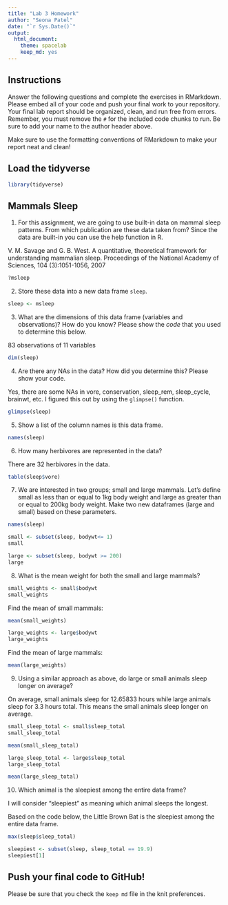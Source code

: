 ```yaml
---
title: "Lab 3 Homework"
author: "Seona Patel"
date: "`r Sys.Date()`"
output:
  html_document: 
    theme: spacelab
    keep_md: yes
---
```


## Instructions
Answer the following questions and complete the exercises in RMarkdown. Please embed all of your code and push your final work to your repository. Your final lab report should be organized, clean, and run free from errors. Remember, you must remove the `#` for the included code chunks to run. Be sure to add your name to the author header above.  

Make sure to use the formatting conventions of RMarkdown to make your report neat and clean!  

## Load the tidyverse
```r
library(tidyverse)
```

## Mammals Sleep
1. For this assignment, we are going to use built-in data on mammal sleep patterns. From which publication are these data taken from? Since the data are built-in you can use the help function in R.

V. M. Savage and G. B. West. A quantitative, theoretical framework for understanding mammalian sleep. Proceedings of the National Academy of Sciences, 104 (3):1051-1056, 2007
```r
?msleep
```

2. Store these data into a new data frame `sleep`.
```r
sleep <- msleep
```

3. What are the dimensions of this data frame (variables and observations)? How do you know? Please show the *code* that you used to determine this below.  

83 observations of 11 variables
```r
dim(sleep)
```

4. Are there any NAs in the data? How did you determine this? Please show your code. 

Yes, there are some NAs in vore, conservation, sleep_rem, sleep_cycle, brainwt, etc. I figured this out by using the `glimpse()` function.
```r
glimpse(sleep)
```

5. Show a list of the column names is this data frame.
```r
names(sleep)
```

6. How many herbivores are represented in the data?  

There are 32 herbivores in the data. 
```r
table(sleep$vore)
```

7. We are interested in two groups; small and large mammals. Let's define small as less than or equal to 1kg body weight and large as greater than or equal to 200kg body weight. Make two new dataframes (large and small) based on these parameters.
```r
names(sleep)
```

```r
small <- subset(sleep, bodywt<= 1)
small
```
```r
large <- subset(sleep, bodywt >= 200)
large
```

8. What is the mean weight for both the small and large mammals?
```r
small_weights <- small$bodywt
small_weights
```
Find the mean of small mammals:
```r
mean(small_weights)
```

```r
large_weights <- large$bodywt
large_weights
```
Find the mean of large mammals:
```r
mean(large_weights)
```

9. Using a similar approach as above, do large or small animals sleep longer on average?  

On average, small animals sleep for 12.65833 hours while large animals sleep for 3.3 hours total. This means the small animals sleep longer on average. 
```r
small_sleep_total <- small$sleep_total
small_sleep_total 
```
```r
mean(small_sleep_total)
```


```r
large_sleep_total <- large$sleep_total
large_sleep_total
```
```r
mean(large_sleep_total)
```


10. Which animal is the sleepiest among the entire data frame?

I will consider "sleepiest" as meaning which animal sleeps the longest.

Based on the code below, the Little Brown Bat is the sleepiest among the entire data frame.
```r
max(sleep$sleep_total)
```

```r
sleepiest <- subset(sleep, sleep_total == 19.9)
sleepiest[1]
```

## Push your final code to GitHub!
Please be sure that you check the `keep md` file in the knit preferences.   